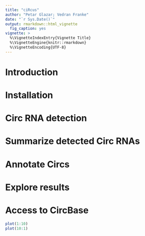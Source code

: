 ```yaml
---
title: "ciRcus"
author: "Petar Glazar; Vedran Franke"
date: "`r Sys.Date()`"
output: rmarkdown::html_vignette
  fig_caption: yes
vignette: >
  %\VignetteIndexEntry{Vignette Title}
  %\VignetteEngine{knitr::rmarkdown}
  %\VignetteEncoding{UTF-8}
---
```


# Introduction
# Installation

# Circ RNA detection

# Summarize detected Circ RNAs

# Annotate Circs

# Explore results

# Access to CircBase
```r
plot(1:10)
plot(10:1)
```

